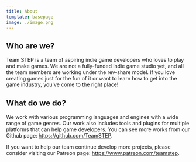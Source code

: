 ```yaml
---
title: About
template: basepage
image: ./image.png
---
```


## Who are we?

Team STEP is a team of aspiring indie game developers who loves to play and make games. We are not a fully-funded indie game studio yet, and all the team members are working under the rev-share model.
If you love creating games just for the fun of it or want to learn how to get into the game industry, you've come to the right place!

## What do we do?

We work with various programming languages and engines with a wide range of game genres. Our work also includes tools and plugins for multiple platforms that can help game developers.
You can see more works from our Github page: <https://github.com/TeamSTEP>.

If you want to help our team continue develop more projects, please consider visiting our Patreon page: <https://www.patreon.com/teamstep>.
